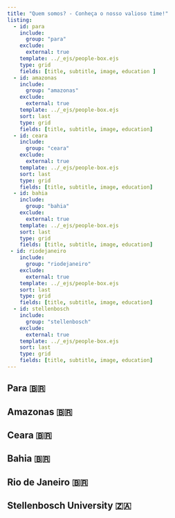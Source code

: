 ```yaml
---
title: "Quem somos? - Conheça o nosso valioso time!"
listing:
  - id: para
    include:
      group: "para"
    exclude:
      external: true
    template: ../_ejs/people-box.ejs
    type: grid
    fields: [title, subtitle, image, education ]
  - id: amazonas
    include:
      group: "amazonas"
    exclude:
      external: true
    template: ../_ejs/people-box.ejs
    sort: last
    type: grid
    fields: [title, subtitle, image, education]
  - id: ceara
    include:
      group: "ceara"
    exclude:
      external: true
    template: ../_ejs/people-box.ejs
    sort: last
    type: grid
    fields: [title, subtitle, image, education]
  - id: bahia
    include:
      group: "bahia"
    exclude:
      external: true
    template: ../_ejs/people-box.ejs
    sort: last
    type: grid
    fields: [title, subtitle, image, education]
 - id: riodejaneiro
    include:
      group: "riodejaneiro"
    exclude:
      external: true
    template: ../_ejs/people-box.ejs
    sort: last
    type: grid
    fields: [title, subtitle, image, education]
  - id: stellenbosch
    include:
      group: "stellenbosch"
    exclude:
      external: true
    template: ../_ejs/people-box.ejs
    sort: last
    type: grid
    fields: [title, subtitle, image, education]
---
```



## Para 🇧🇷
::: {#para}
:::



## Amazonas 🇧🇷
::: {#amazonas}
:::


## Ceara 🇧🇷

::: {#ceara}
:::

## Bahia 🇧🇷
::: {#bahia}
:::


## Rio de Janeiro 🇧🇷
::: {#riodejaneiro}
:::

## Stellenbosch University 🇿🇦
::: {#stellenbosch}
:::
